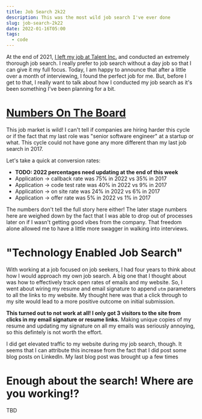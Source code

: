 ```yaml
---
title: Job Search 2k22
description: This was the most wild job search I've ever done
slug: job-search-2k22
date: 2022-01-16T05:00
tags:
  - code
---
```



At the end of 2021, [I left my job at Talent Inc.][goodbye-talentinc] and conducted an extremely thorough job search. I really prefer to job
search without a day job so that I can give it my full focus. Today, I am happy to announce that after a little over
a month of interviewing, I found the perfect job for me. But, before I get to that, I really want to talk about how
I conducted my job search as it's been something I've been planning for a bit.

# [Numbers On The Board](https://www.youtube.com/watch?v=DawrlSwHUiM)

<JobSearch2k22SankeyChart />

This job market is wild! I can't tell if companies are hiring harder this cycle or if the fact that my last role was
"senior software engineer" at a startup or what. This cycle could not have gone any more different than my last job
search in 2017. 

Let's take a quick at conversion rates:

* **TODO: 2022 percentages need updating at the end of this week**
* Application → callback rate was 75% in 2022 vs 35% in 2017
* Application → code test rate was 40% in 2022 vs 9% in 2017
* Application → on site rate was 24% in 2022 vs 6% in 2017
* Application → offer rate was 5% in 2022 vs 1% in 2017

The numbers don't tell the full story here either! The later stage numbers here are weighed down by the fact that I was
able to drop out of processes later on if I wasn't getting good vibes from the company. That freedom alone allowed me to
have a little more swagger in walking into interviews.

# "Technology Enabled Job Search"

With working at a job focused on job seekers, I had four years to think about how I would approach my own job search.
A big one that I thought about was how to effectively track open rates of emails and my website. So, I went about wiring
my resume and email signature to append `utm` parameters to all the links to my website. My thought here was that
a click through to my site would lead to a more positive outcome on initial submission.

**This turned out to not work at all! I only got 3 visitors to the site from clicks in my email signature or resume
links.** Making unique copies of my resume and updating my signature on all my emails was seriously annoying, so this
defintely is not worth the effort. 

I did get elevated traffic to my website during my job search, though. It seems that I can attribute this increase from
the fact that I did post some blog posts on LinkedIn. My last blog post was brought up a few times 

# Enough about the search! Where are you working!?

TBD

[goodbye-talentinc]: /blog/what-i-learned-working-at-my-first-startup

